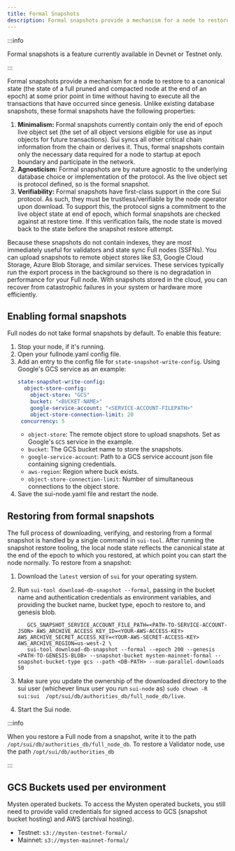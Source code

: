 ```yaml
---
title: Formal Snapshots
description: Formal snapshots provide a mechanism for a node to restore to a canonical state (the state of a full pruned and compacted node at the end of an epoch) at some prior point in time without having to execute all the transactions that have occurred since genesis.
---
```


:::info

Formal snapshots is a feature currently available in Devnet or Testnet only. 

:::

Formal snapshots provide a mechanism for a node to restore to a canonical state (the state of a full pruned and compacted node at the end of an epoch) at some prior point in time without having to execute all the transactions that have occurred since genesis. Unlike existing database snapshots, these formal snapshots have the following properties:

1. **Minimalism:** Formal snapshots currently contain only the end of epoch live object set (the set of all object versions eligible for use as input objects for future transactions). Sui syncs all other critical chain information from the chain or derives it. Thus, formal snapshots contain only the necessary data required for a node to startup at epoch boundary and participate in the network. 
1. **Agnosticism:** Formal snapshots are by nature agnostic to the underlying database choice or implementation of the protocol. As the live object set is protocol defined, so is the formal snapshot.
1. **Verifiability:** Formal snapshots have first-class support in the core Sui protocol. As such, they must be trustless/verifiable by the node operator upon download. To support this, the protocol signs a commitment to the live object state at end of epoch, which formal snapshots are checked against at restore time. If this verification fails, the node state is moved back to the state before the snapshot restore attempt.

Because these snapshots do not contain indexes, they are most immediately useful for validators and state sync Full nodes (SSFNs). You can upload snapshots to remote object stores like S3, Google Cloud Storage, Azure Blob Storage, and similar services. These services typically run the export process in the background so there is no degradation in performance for your Full node. With snapshots stored in the cloud, you can recover from catastrophic failures in your system or hardware more efficiently.

## Enabling formal snapshots

Full nodes do not take formal snapshots by default. To enable this feature:

1. Stop your node, if it's running.
2. Open your fullnode.yaml config file.
3. Add an entry to the config file for `state-snapshot-write-config`. Using Google's GCS service as an example:
   ```yaml
   state-snapshot-write-config:
     object-store-config:
       object-store: "GCS"
       bucket: "<BUCKET-NAME>"
       google-service-account: "<SERVICE-ACCOUNT-FILEPATH>"
       object-store-connection-limit: 20
    concurrency: 5
   ```
   - `object-store`: The remote object store to upload snapshots. Set as Google's `GCS` service in the example.
   - `bucket`: The GCS bucket name to store the snapshots.
   - `google-service-account`: Path to a GCS service account json file containing signing credentials.
   - `aws-region`: Region where buck exists.
   - `object-store-connection-limit`: Number of simultaneous connections to the object store.
4. Save the sui-node.yaml file and restart the node.

## Restoring from formal snapshots

The full process of downloading, verifying, and restoring from a formal snapshot is handled by a single command in `sui-tool`. After running the snapshot restore tooling, the local node state reflects the canonical state at the end of the epoch to which you restored, at which point you can start the node normally. To restore from a snapshot:

1. Download the `latest` version of `sui` for your operating system.
1. Run `sui-tool download-db-snapshot --formal`, passing in the bucket name and authentication credentials as environment variables, and providing the bucket name, bucket type, epoch to restore to, and genesis blob.

   ```
      GCS_SNAPSHOT_SERVICE_ACCOUNT_FILE_PATH=<PATH-TO-SERVICE-ACCOUNT-JSON> AWS_ARCHIVE_ACCESS_KEY_ID=<YOUR-AWS-ACCESS-KEY> AWS_ARCHIVE_SECRET_ACCESS_KEY=<YOUR-AWS-SECRET-ACCESS-KEY> AWS_ARCHIVE_REGION=us-west-2 \
      sui-tool download-db-snapshot --formal --epoch 200 --genesis <PATH-TO-GENESIS-BLOB> --snapshot-bucket mysten-mainnet-formal --snapshot-bucket-type gcs --path <DB-PATH> --num-parallel-downloads 50
   ```

1. Make sure you update the ownership of the downloaded directory to the sui user (whichever linux user you run `sui-node` as)
   `sudo chown -R sui:sui  /opt/sui/db/authorities_db/full_node_db/live`.
1. Start the Sui node.

:::info

When you restore a Full node from a snapshot, write it to the path `/opt/sui/db/authorities_db/full_node_db`. To restore a Validator node, use the path `/opt/sui/db/authorities_db`

:::

## GCS Buckets used per environment

Mysten operated buckets. To access the Mysten operated buckets, you still need to provide valid credentials for signed access to GCS (snapshot bucket hosting) and AWS (archival hosting).

- Testnet: `s3://mysten-testnet-formal/`
- Mainnet: `s3://mysten-mainnet-formal/`

